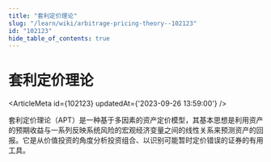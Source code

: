 ```yaml
---
title: "套利定价理论"
slug: "/learn/wiki/arbitrage-pricing-theory--102123"
id: "102123"
hide_table_of_contents: true
---
```



# 套利定价理论

<ArticleMeta id={102123} updatedAt={'2023-09-26 13:59:00'} />
<div className='border-solid border-b border-t-0 my-4 border-[var(--ifm-color-gray-300)]' />

套利定价理论（APT）是一种基于多因素的资产定价模型，其基本思想是利用资产的预期收益与一系列反映系统风险的宏观经济变量之间的线性关系来预测资产的回报。它是从价值投资的角度分析投资组合、以识别可能暂时定价错误的证券的有用工具。
